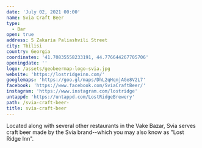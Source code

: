 ```yaml
---
date: 'July 02, 2021 00:00'
name: Svia Craft Beer
type:
  - Bar
open: true
address: 5 Zakaria Paliashvili Street
city: Tbilisi
country: Georgia
coordinates: '41.70835558233191, 44.776644267705706'
openingdate: ''
logo: /assets/geobeermap-logo-svia.jpg
website: 'https://lostridgeinn.com/'
googlemaps: 'https://goo.gl/maps/DhL2qHqnjAGe8V2L7'
facebook: 'https://www.facebook.com/SviaCraftBeer/'
instagram: 'https://www.instagram.com/lostridge'
untappd: 'https://untappd.com/LostRidgeBrewery'
path: /svia-craft-beer-
title: svia-craft-beer
---
```

Located along with several other restaurants in the Vake Bazar, Svia serves craft beer made by the Svia brand--which you may also know as "Lost Ridge Inn".
